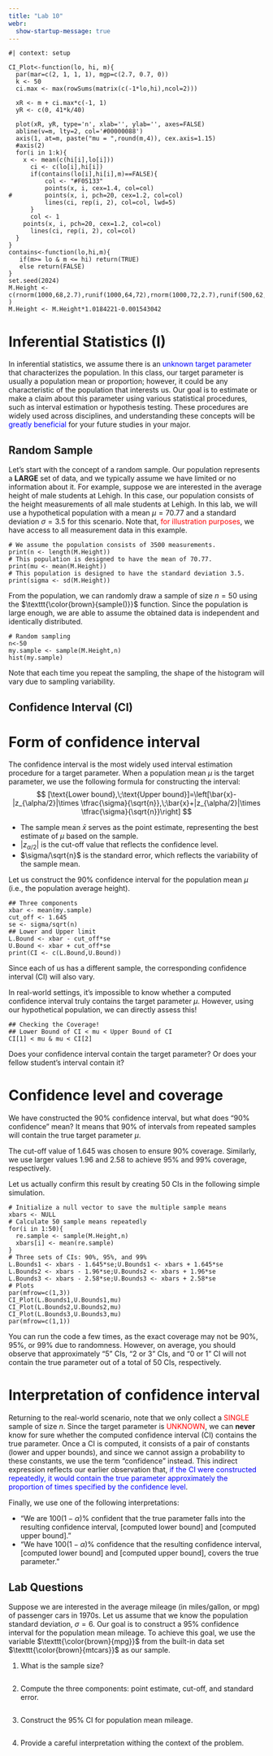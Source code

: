 ```yaml
---
title: "Lab 10"
webr:
  show-startup-message: true
---
```


```webr-r
#| context: setup

CI_Plot<-function(lo, hi, m){
  par(mar=c(2, 1, 1, 1), mgp=c(2.7, 0.7, 0))
  k <- 50
  ci.max <- max(rowSums(matrix(c(-1*lo,hi),ncol=2)))

  xR <- m + ci.max*c(-1, 1)
  yR <- c(0, 41*k/40)

  plot(xR, yR, type='n', xlab='', ylab='', axes=FALSE)
  abline(v=m, lty=2, col='#00000088')
  axis(1, at=m, paste("mu = ",round(m,4)), cex.axis=1.15)
  #axis(2)
  for(i in 1:k){
    x <- mean(c(hi[i],lo[i]))
	  ci <- c(lo[i],hi[i])
	  if(contains(lo[i],hi[i],m)==FALSE){
		  col <- "#F05133"
		  points(x, i, cex=1.4, col=col)
#		  points(x, i, pch=20, cex=1.2, col=col)
		  lines(ci, rep(i, 2), col=col, lwd=5)
	  }
	  col <- 1
  	points(x, i, pch=20, cex=1.2, col=col)
	  lines(ci, rep(i, 2), col=col)
  }
}
contains<-function(lo,hi,m){
   if(m>= lo & m <= hi) return(TRUE)
   else return(FALSE)
}
set.seed(2024)
M.Height <- c(rnorm(1000,68,2.7),runif(1000,64,72),rnorm(1000,72,2.7),runif(500,62,78) )
M.Height <- M.Height*1.0184221-0.001543042
```
::: {.hidden}
\let\OldTexttt\texttt
\renewcommand{\txt}[1]{\OldTexttt{\color{brown}{#1}}}
:::

# Inferential Statistics (I)

In inferential statistics, we assume there is an [unknown target parameter]{style="color:blue;"} that characterizes the population. In this class, our target parameter is usually a population mean or proportion; however, it could be any characteristic of the population that interests us. Our goal is to estimate or make a claim about this parameter using various statistical procedures, such as interval estimation or hypothesis testing. These procedures are widely used across disciplines, and understanding these concepts will be [greatly beneficial]{style="color:blue;"} for your future studies in your major.

## Random Sample

Let’s start with the concept of a random sample. Our population represents a **LARGE** set of data, and we typically assume we have limited or no information about it. For example, suppose we are interested in the average height of male students at Lehigh. In this case, our population consists of the height measurements of all male students at Lehigh. In this lab, we will use a hypothetical population with a mean $\mu=70.77$ and a standard deviation $\sigma=3.5$ for this scenario. Note that, [for illustration purposes]{style="color:red;"}, we have access to all measurement data in this example.

```webr-r
# We assume the population consists of 3500 measurements.
print(n <- length(M.Height))
# This population is designed to have the mean of 70.77.
print(mu <- mean(M.Height))
# This population is designed to have the standard deviation 3.5.
print(sigma <- sd(M.Height))
```

From the population, we can randomly draw a sample of size $n=50$ using the $\txt{sample()}$ function. Since the population is large enough, we are able to assume the obtained data is independent and identically distributed.

```webr-r
# Random sampling 
n<-50
my.sample <- sample(M.Height,n)
hist(my.sample)
```

Note that each time you repeat the sampling, the shape of the histogram will vary due to sampling variability.

## Confidence Interval (CI)

# Form of confidence interval

The confidence interval is the most widely used interval estimation procedure for a target parameter. When a population mean $\mu$ is the target parameter, we use the following formula for constructing the interval: $$
[\text{Lower bound},\;\text{Upper bound}]=\left[\bar{x}-|z_{\alpha/2}|\times \tfrac{\sigma}{\sqrt{n}},\;\bar{x}+|z_{\alpha/2}|\times \tfrac{\sigma}{\sqrt{n}}\right]
$$

-   The sample mean $\bar{x}$ serves as the point estimate, representing the best estimate of $\mu$ based on the sample.
-   $|z_{\alpha/2}|$ is the cut-off value that reflects the confidence level.
-   $\sigma/\sqrt{n}$ is the standard error, which reflects the variability of the sample mean.

Let us construct the 90% confidence interval for the population mean $\mu$ (i.e., the population average height).

```webr-r
## Three components
xbar <- mean(my.sample)
cut_off <- 1.645
se <- sigma/sqrt(n)
## Lower and Upper limit
L.Bound <- xbar - cut_off*se
U.Bound <- xbar + cut_off*se
print(CI <- c(L.Bound,U.Bound))
```

Since each of us has a different sample, the corresponding confidence interval (CI) will also vary.

In real-world settings, it's impossible to know whether a computed confidence interval truly contains the target parameter $\mu$. However, using our hypothetical population, we can directly assess this!

```webr-r
## Checking the Coverage!
## Lower Bound of CI < mu < Upper Bound of CI
CI[1] < mu & mu < CI[2]
```

Does your confidence interval contain the target parameter? Or does your fellow student's interval contain it?

# Confidence level and coverage

We have constructed the 90% confidence interval, but what does "90% confidence" mean? It means that 90% of intervals from repeated samples will contain the true target parameter $\mu$.

The cut-off value of 1.645 was chosen to ensure 90% coverage. Similarly, we use larger values 1.96 and 2.58 to achieve 95% and 99% coverage, respectively.

Let us actually confirm this result by creating 50 CIs in the following simple simulation.

```webr-r
# Initialize a null vector to save the multiple sample means
xbars <- NULL
# Calculate 50 sample means repeatedly
for(i in 1:50){
  re.sample <- sample(M.Height,n)
  xbars[i] <- mean(re.sample)
}
# Three sets of CIs: 90%, 95%, and 99%
L.Bounds1 <- xbars - 1.645*se;U.Bounds1 <- xbars + 1.645*se
L.Bounds2 <- xbars - 1.96*se;U.Bounds2 <- xbars + 1.96*se
L.Bounds3 <- xbars - 2.58*se;U.Bounds3 <- xbars + 2.58*se
# Plots
par(mfrow=c(1,3))
CI_Plot(L.Bounds1,U.Bounds1,mu)
CI_Plot(L.Bounds2,U.Bounds2,mu)
CI_Plot(L.Bounds3,U.Bounds3,mu)
par(mfrow=c(1,1))
```

You can run the code a few times, as the exact coverage may not be 90%, 95%, or 99% due to randomness. However, on average, you should observe that approximately "5" CIs, "2 or 3" CIs, and "0 or 1" CI will not contain the true parameter out of a total of 50 CIs, respectively.

# Interpretation of confidence interval

Returning to the real-world scenario, note that we only collect a [SINGLE]{style="color:red;"} sample of size $n$. Since the target parameter is [UNKNOWN]{style="color:red;"}, we can **never** know for sure whether the computed confidence interval (CI) contains the true parameter. Once a CI is computed, it consists of a pair of constants (lower and upper bounds), and since we cannot assign a probability to these constants, we use the term "confidence" instead. This indirect expression reflects our earlier observation that, [if the CI were constructed repeatedly, it would contain the true parameter approximately the proportion of times specified by the confidence level]{style="color:blue;"}.

Finally, we use one of the following interpretations:

-   "We are $100(1-\alpha)$% confident that the true parameter falls into the resulting confidence interval, \[computed lower bound\] and \[computed upper bound\]."
-   "We have $100(1-\alpha)$% confidence that the resulting confidence interval, \[computed lower bound\] and \[computed upper bound\], covers the true parameter."

## Lab Questions

Suppose we are interested in the average mileage (in miles/gallon, or mpg) of passenger cars in 1970s. Let us assume that we know the population standard deviation, $\sigma=6$. Our goal is to construct a 95% confidence interval for the population mean mileage. To achieve this goal, we use the variable $\txt{mpg}$ from the built-in data set $\txt{mtcars}$ as our sample.

1.  What is the sample size?

```webr-r

```

2.  Compute the three components: point estimate, cut-off, and standard error.

```webr-r

```

3.  Construct the 95% CI for population mean mileage.

```webr-r


```

4.  Provide a careful interpretation withing the context of the problem.
